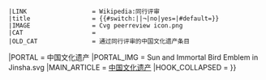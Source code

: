 {{WPBannerMeta
|PROJECT               = 中国文化遗产
|BANNER_NAME           = Template:中国文化遗产专题
|substcheck            = <includeonly>{{subst:</includeonly><includeonly>substcheck}}</includeonly>
|small                 = {{{small|}}}
|category              = {{{category|¬}}}
|category_trad         = yes
|listas                = {{{listas|}}}
|IMAGE_LEFT            = Sun and Immortal Bird Emblem in Jinsha.svg
|QUALITY_SCALE         = subpage
|class                 = {{{class|}}}
|HOOK_ASSESS           = {{WPBannerMeta/hooks/qualimpintersect
|QUALITY_SCALE         = subpage
|class                 = {{{class|}}}
|importance            = {{{importance|}}}
|category              = {{{category|¬}}}
|ASSESSMENT_CAT        = 中国文化遗产条目
|BANNER_NAME           = Template:中国文化遗产专题
 }}
|auto                   = {{{auto|}}}
|importance             = {{{importance|}}}
|IMPORTANCE_SCALE      = subpage
|ASSESSMENT_CAT         = 中国文化遗产条目
|ASSESSMENT_LINK        = PJ:中国文化遗产
|COMMENTS               = yes
|COMMENTS_CAT           = 含有评论页的中国文化遗产条目
|attention              = {{{attention|}}}
 |ATTENTION_CAT         = 需要关注的中国文化遗产条目
|note 1                 = {{{ref|}}}
 |NOTE_1_TEXT           = 根据标记，本条目需要补充更多[[WP:列明来源|来源]]'''[[WP:可供查证|以供查证]]'''。
 |NOTE_1_IMAGE          = Question_book-4.svg
 |NOTE_1_CAT            = 需要补充来源的中国文化遗产条目
|note 2={{{needs-image|}}}
 |NOTE_2_TEXT       = 根據標記，本條目需要相片。
 |NOTE_2_IMAGE      = Nuvola filesystems camera.png
 |NOTE_2_CAT        = 需要相片的中国文化遗产条目
|infobox                = {{{needs-infobox|}}}
 |INFOBOX_CAT           = 需要信息框的中国文化遗产条目
 |peer review           = {{{peer|}}}
 |old peer review       = {{#switch:{{lc:{{{old-peer|¬}}}}}||¬|no=|yes}}
 |LINK                  = Wikipedia:同行评审
 |title                 = {{#switch:{{lc:{{{old-peer|¬}}}}}||¬|no|yes={{SUBJECTPAGENAME}}|#default={{{old-peer|}}}}}
 |IMAGE                 = Cvg peerreview icon.png
 |CAT                   = 
 |OLD_CAT               = 通过同行评审的中国文化遗产条目
|PORTAL                 = 中国文化遗产
|PORTAL_IMG             = Sun and Immortal Bird Emblem in Jinsha.svg
|MAIN_ARTICLE           = [[中国文化遗产]]
|HOOK_COLLAPSED         = {{WPBannerMeta/hooks/notecounter
 |category              = {{{category|¬}}}
 |BANNER_NAME           = Template:中国文化遗产专题
 |note 1                = {{{peer|}}}
 |note 2                = {{{old-peer|}}}

|HOOK_ASSESS = {{WPBannerMeta/hooks/qualimpintersect
 |QUALITY_SCALE  = inline
 |class          = {{{class|}}}
 |importance     = {{{importance|}}}
 |category       = {{{category|¬}}}
 |ASSESSMENT_CAT = 中国文化遗产条目
 |BANNER_NAME    = Template:中国文化遗产专题
}}
}}}}<noinclude>
{{documentation}}
</noinclude>